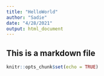 ---
title: "HelloWorld"
author: "Sadie"
date: "4/28/2021"
output: html_document
---
## This is a markdown file
```{r setup, include=FALSE}
knitr::opts_chunk$set(echo = TRUE)
```
